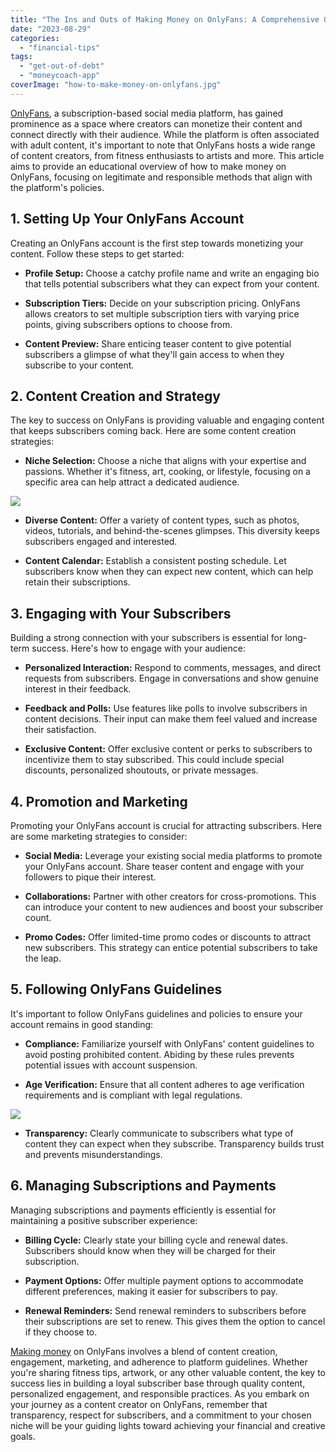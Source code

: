 ```yaml
---
title: "The Ins and Outs of Making Money on OnlyFans: A Comprehensive Guide [September 2023]"
date: "2023-08-29"
categories: 
  - "financial-tips"
tags: 
  - "get-out-of-debt"
  - "moneycoach-app"
coverImage: "how-to-make-money-on-onlyfans.jpg"
---
```


[OnlyFans](https://onlyfans.com), a subscription-based social media platform, has gained prominence as a space where creators can monetize their content and connect directly with their audience. While the platform is often associated with adult content, it's important to note that OnlyFans hosts a wide range of content creators, from fitness enthusiasts to artists and more. This article aims to provide an educational overview of how to make money on OnlyFans, focusing on legitimate and responsible methods that align with the platform's policies.

## 1. Setting Up Your OnlyFans Account

Creating an OnlyFans account is the first step towards monetizing your content. Follow these steps to get started:

- **Profile Setup:** Choose a catchy profile name and write an engaging bio that tells potential subscribers what they can expect from your content.
  
- **Subscription Tiers:** Decide on your subscription pricing. OnlyFans allows creators to set multiple subscription tiers with varying price points, giving subscribers options to choose from.

- **Content Preview:** Share enticing teaser content to give potential subscribers a glimpse of what they'll gain access to when they subscribe to your content.

## 2. Content Creation and Strategy

The key to success on OnlyFans is providing valuable and engaging content that keeps subscribers coming back. Here are some content creation strategies:

- **Niche Selection:** Choose a niche that aligns with your expertise and passions. Whether it's fitness, art, cooking, or lifestyle, focusing on a specific area can help attract a dedicated audience.

![](https://images.pexels.com/photos/5834268/pexels-photo-5834268.jpeg?auto=compress&cs=tinysrgb&w=1260&h=750&dpr=2)

- **Diverse Content:** Offer a variety of content types, such as photos, videos, tutorials, and behind-the-scenes glimpses. This diversity keeps subscribers engaged and interested.

- **Content Calendar:** Establish a consistent posting schedule. Let subscribers know when they can expect new content, which can help retain their subscriptions.

## 3. Engaging with Your Subscribers

Building a strong connection with your subscribers is essential for long-term success. Here's how to engage with your audience:

- **Personalized Interaction:** Respond to comments, messages, and direct requests from subscribers. Engage in conversations and show genuine interest in their feedback.

- **Feedback and Polls:** Use features like polls to involve subscribers in content decisions. Their input can make them feel valued and increase their satisfaction.

- **Exclusive Content:** Offer exclusive content or perks to subscribers to incentivize them to stay subscribed. This could include special discounts, personalized shoutouts, or private messages.

## 4. Promotion and Marketing

Promoting your OnlyFans account is crucial for attracting subscribers. Here are some marketing strategies to consider:

- **Social Media:** Leverage your existing social media platforms to promote your OnlyFans account. Share teaser content and engage with your followers to pique their interest.

- **Collaborations:** Partner with other creators for cross-promotions. This can introduce your content to new audiences and boost your subscriber count.

- **Promo Codes:** Offer limited-time promo codes or discounts to attract new subscribers. This strategy can entice potential subscribers to take the leap.

## 5. Following OnlyFans Guidelines

It's important to follow OnlyFans guidelines and policies to ensure your account remains in good standing:

- **Compliance:** Familiarize yourself with OnlyFans' content guidelines to avoid posting prohibited content. Abiding by these rules prevents potential issues with account suspension.

- **Age Verification:** Ensure that all content adheres to age verification requirements and is compliant with legal regulations.

![](https://images.pexels.com/photos/3763771/pexels-photo-3763771.jpeg?auto=compress&cs=tinysrgb&w=1260&h=750&dpr=2)

- **Transparency:** Clearly communicate to subscribers what type of content they can expect when they subscribe. Transparency builds trust and prevents misunderstandings.

## 6. Managing Subscriptions and Payments

Managing subscriptions and payments efficiently is essential for maintaining a positive subscriber experience:

- **Billing Cycle:** Clearly state your billing cycle and renewal dates. Subscribers should know when they will be charged for their subscription.

- **Payment Options:** Offer multiple payment options to accommodate different preferences, making it easier for subscribers to pay.

- **Renewal Reminders:** Send renewal reminders to subscribers before their subscriptions are set to renew. This gives them the option to cancel if they choose to.

[Making money](/blog/side-hustles-to-make-money) on OnlyFans involves a blend of content creation, engagement, marketing, and adherence to platform guidelines. Whether you're sharing fitness tips, artwork, or any other valuable content, the key to success lies in building a loyal subscriber base through quality content, personalized engagement, and responsible practices. As you embark on your journey as a content creator on OnlyFans, remember that transparency, respect for subscribers, and a commitment to your chosen niche will be your guiding lights toward achieving your financial and creative goals.